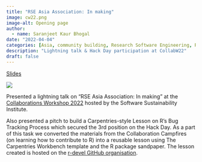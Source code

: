 ```yaml
---
title: "RSE Asia Association: In making"
image: cw22.png
image-alt: Opening page
author:
  - name: Saranjeet Kaur Bhogal
date: "2022-04-04"
categories: [Asia, community building, Research Software Engineering, RSE Asia, lightning talk]
description: "Lightning talk & Hack Day participation at CollabW22"
draft: false
---
```


[Slides](https://github.com/SaranjeetKaur/RSEAsiaCW22)

[![](cw22.png)](https://github.com/SaranjeetKaur/RSEAsiaCW22)

Presented a lightning talk on “RSE Asia Association: In making” at the [Collaborations Workshop 2022](https://www.software.ac.uk/workshop/collaborations-workshop-2022-cw22-0) hosted by the Software Sustainability Institute.

Also presented a pitch to build a Carpentries-style Lesson on R's Bug Tracking Process which secured the 3rd position on the Hack Day. As a part of this task we converted the materials from the Collaboration Campfires (on learning how to contribute to R) into a reusable lesson using The Carpentries Workbench template and the R package sandpaper. The lesson created is hosted on the [r-devel GitHub organisation](https://github.com/r-devel/r-bug-tracking-lesson).
